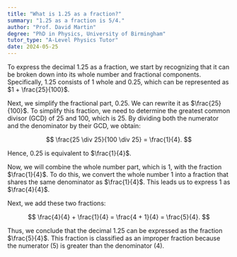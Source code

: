 ```yaml
---
title: "What is 1.25 as a fraction?"
summary: "1.25 as a fraction is 5/4."
author: "Prof. David Martin"
degree: "PhD in Physics, University of Birmingham"
tutor_type: "A-Level Physics Tutor"
date: 2024-05-25
---
```


To express the decimal $1.25$ as a fraction, we start by recognizing that it can be broken down into its whole number and fractional components. Specifically, $1.25$ consists of $1$ whole and $0.25$, which can be represented as $1 + \frac{25}{100}$. 

Next, we simplify the fractional part, $0.25$. We can rewrite it as $\frac{25}{100}$. To simplify this fraction, we need to determine the greatest common divisor (GCD) of $25$ and $100$, which is $25$. By dividing both the numerator and the denominator by their GCD, we obtain:

$$
\frac{25 \div 25}{100 \div 25} = \frac{1}{4}.
$$ 

Hence, $0.25$ is equivalent to $\frac{1}{4}$.

Now, we will combine the whole number part, which is $1$, with the fraction $\frac{1}{4}$. To do this, we convert the whole number $1$ into a fraction that shares the same denominator as $\frac{1}{4}$. This leads us to express $1$ as $\frac{4}{4}$.

Next, we add these two fractions:

$$
\frac{4}{4} + \frac{1}{4} = \frac{4 + 1}{4} = \frac{5}{4}.
$$ 

Thus, we conclude that the decimal $1.25$ can be expressed as the fraction $\frac{5}{4}$. This fraction is classified as an improper fraction because the numerator ($5$) is greater than the denominator ($4$).
    